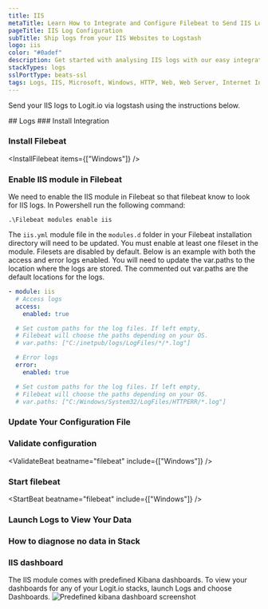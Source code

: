 ```yaml
---
title: IIS
metaTitle: Learn How to Integrate and Configure Filebeat to Send IIS Logs
pageTitle: IIS Log Configuration
subTitle: Ship logs from your IIS Websites to Logstash
logo: iis
color: "#0adef"
description: Get started with analysing IIS logs with our easy integration allowing you to ship application logs from Filebeat to Logstash & Elasticsearch (ELK).
stackTypes: logs
sslPortType: beats-ssl
tags: Logs, IIS, Microsoft, Windows, HTTP, Web, Web Server, Internet Information Services, .NET Framework, Iis
---
```


Send your IIS logs to Logit.io via logstash using the instructions below.

<Steps>
  ## Logs
  ### Install Integration

  <InstallIntegration/>

  ### Install Filebeat

  <InstallFilebeat items={["Windows"]} />

  ### Enable IIS module in Filebeat

  We need to enable the IIS module in Filebeat so that filebeat know to look for IIS logs.
  In Powershell run the following command:

  `.\Filebeat modules enable iis`

  The `iis.yml` module file in the `modules.d` folder in your Filebeat installation directory will need to be updated. 
  You must enable at least one fileset in the module. Filesets are disabled by default. Below is an example with 
  both the access and error logs enabled. You will need to update the var.paths to the location where the logs are stored.
  The commented out var.paths are the default locations for the logs.

  ```yml copy
  - module: iis
    # Access logs
    access:
      enabled: true

    # Set custom paths for the log files. If left empty,
    # Filebeat will choose the paths depending on your OS.
    # var.paths: ["C:/inetpub/logs/LogFiles/*/*.log"]

    # Error logs
    error:
      enabled: true

    # Set custom paths for the log files. If left empty,
    # Filebeat will choose the paths depending on your OS.
    # var.paths: ["C:/Windows/System32/LogFiles/HTTPERR/*.log"]
  ```

  ### Update Your Configuration File

  <UpdateFilebeatConfigFile />

  ### Validate configuration

  <ValidateBeat beatname="filebeat" include={["Windows"]} />

  ### Start filebeat
  
  <StartBeat beatname="filebeat" include={["Windows"]} />

  ### Launch Logs to View Your Data
  
  <LaunchVisualizer type="logs" />

  ### How to diagnose no data in Stack

  <DiagnoseNoData />
</Steps>

### IIS dashboard
The IIS module comes with predefined Kibana dashboards. To view your dashboards for any of your Logit.io stacks, launch Logs and choose Dashboards.
![Predefined kibana dashboard screenshot](@/images/integrations/filebeat/iis.png)